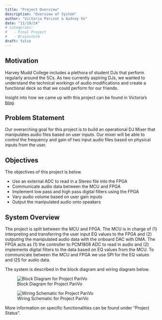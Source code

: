 ```yaml
---
title: "Project Overview"
description: "Overview of System"
author: "Victoria Parizot & Audrey Vo"
date: "11/19/24"
# categories:
#   - Final Project
#   - Brainstorm
draft: false
---
```


## Motivation 
Harvey Mudd College includes a plethora of student DJs that perform regularly around the 5Cs. As two currently aspiring DJs, we wanted to understand the technical workings of audio modifications and create a functional deck so that we could perform for our friends.

Insight into how we came up with this project can be found in Victoria's [blog](https://vparizot.github.io/hmc-e155-portfolio/posts/post6.html).

## Problem Statement
Our overarching goal for this project is to build an operational DJ Mixer that manipulates audio files based on user inputs. Our mixer will be able to control the frequency and gain of two input audio files based on physical inputs from the user. 

## Objectives
The objectives of this project is below. 

<ul>
<li>Use an external ADC to read in a Stereo file into the FPGA</li>
<li>Communicate audio data between the MCU and FPGA</li>
<li>Implement low pass and high pass digital filters using the FPGA</li>
<li>Vary audio volume based on user gain inputs</li>
<li>Output the manipulated audio onto speakers</li>
</ul>

## System Overview
The project is split between the MCU and FPGA. The MCU is in charge of (1) interpreting and transferring the user input EQ values to the FPGA and (2) outputing the manipulated audio data with the onboard DAC with DMA. The FPGA acts as (1) the controller to PCM1808 ADC to read in audio and (2) implements digital filters to the data based on EQ values from the MCU. To communicate between the MCU and FPGA we use SPI for the EQ values and I2S for audio data. 

The system is described in the block diagram and wiring diagram below. 

![Block Diagram for Project PariVo](images/BlockDiagram.jpeg) 

![Wiring Schematic for Project PariVo](images/WiringDiagram.jpeg) 

More information on specific functionalities can be found under "Project Status".

